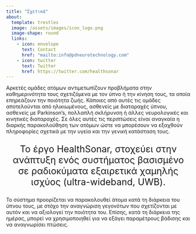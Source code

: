 ```yaml
---
title: "Σχετικά"
about:
  template: trestles
  image: /assets/images/icon_logo.png
  image-shape: round
  links:
    - icon: envelope
      text: Contact
      href: "mailto:info@pdneurotechnology.com"
    - icon: twitter
      text: Twitter
      href: https://twitter.com/healthsonar
---
```


Αρκετές ομάδες ατόμων αντιμετωπίζουν προβλήματα στην καθημερινότητα τους σχετιζόμενα με τον ύπνο ή την κίνηση τους, τα οποία επηρεάζουν την ποιότητα ζωής.
Κάποιες από αυτές τις ομάδες αποτελούνται από ηλικιωμένους, ασθενείς με διαταραχές ύπνου, ασθενείς με Parkinson's, πολλαπλή σκλήρυνση ή άλλες νευρολογικές και κινητικές διαταραχές.
Σε όλες αυτές τις περιπτώσεις είναι αναγκαία η διαρκής παρακολούθηση των ατόμων ώστε να μπορέσουν να εξαχθούν πληροφορίες σχετικά με την υγεία και την γενική κατάσταση τους.

<center>
<p style="font-size:25px">
Το έργο HealthSonar, στοχεύει στην ανάπτυξη ενός συστήματος βασισμένο σε ραδιοκύματα εξαιρετικά χαμηλής ισχύος (ultra-wideband, UWB).
</p>
</center>

Το σύστημα προορίζεται να παρακολουθεί άτομα κατά τη διάρκεια του ύπνου τους, με στόχο την αναγνώριση γεγονότων που σχετίζονται με αυτόν και να αξιολογεί την ποιότητα του.
Επίσης, κατά τη διάρκεια της ημέρας, μπορεί να χρησιμοποιηθεί για να εξάγει παραμέτρους βάδισης και να αναγνωρίσει πτώσεις.
